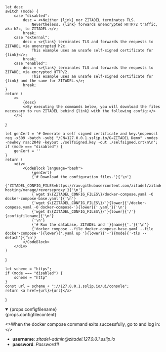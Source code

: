 
    let desc
    switch (mode) {
        case "disabled":
            desc = <>Neither {link} nor ZITADEL terminates TLS.
                Nevertheless, {link} forwards unencrypted HTTP/2 traffic, aka h2c, to ZITADEL.</>;
            break;
        case "external":
            desc = <>{link} terminates TLS and forwards the requests to ZITADEL via unencrypted h2c.
                This example uses an unsafe self-signed certificate for {link}</>;
            break;
        case "enabled":
            desc = <>{link} terminates TLS and forwards the requests to ZITADEL via encrypted HTTP/2.
                This example uses an unsafe self-signed certificate for {link} and the same for ZITADEL.</>;
            break;
    }
    return (
        <>
            {desc}
            <>By executing the commands below, you will download the files necessary to run ZITADEL behind {link} with the following config:</>
        </>)
}

    let genCert = '# Generate a self signed certificate and key.\nopenssl req -x509 -batch -subj "/CN=127.0.0.1.sslip.io/O=ZITADEL Demo" -nodes -newkey rsa:2048 -keyout ./selfsigned.key -out ./selfsigned.crt\n\n';
    if (mode === "disabled") {
        genCert = ''
    }
    return (
        <div>
            <CodeBlock language="bash">
                {genCert}
                {'# Download the configuration files.'}{'\n'}
                {'ZITADEL_CONFIG_FILES=https://raw.githubusercontent.com/zitadel/zitadel/main/docs/docs/self-hosting/manage/reverseproxy'}{'\n'}
                {`wget $\{ZITADEL_CONFIG_FILES\}/docker-compose.yaml -O docker-compose-base.yaml`}{'\n'}
                {'wget $\{ZITADEL_CONFIG_FILES\}/'}{lower}{'/docker-compose.yaml -O docker-compose-'}{lower}{'.yaml'}{'\n'}
                {'wget $\{ZITADEL_CONFIG_FILES\}/'}{lower}{'/'}{configfilename}{'\n'}
                {'\n'}
                {'# Run the database, ZITADEL and '}{name}{'.'}{'\n'}
                {'docker compose --file docker-compose-base.yaml --file docker-compose-'}{lower}{'.yaml up '}{lower}{'-'}{mode}{'-tls --detach'}{'\n'}
            </CodeBlock>
        </div>
    )
}

    let scheme = "https";
    if (mode === "disabled") {
        scheme = "http"
    }
    const url = scheme + "://127.0.0.1.sslip.io/ui/console";
    return <a href={url}>{url}</a>
}

<Description mode={props.mode} name={props.providername} link={props.link}/>

<details open>
    <summary>{props.configfilename}</summary>
    <CodeBlock>{props.configfilecontent}</CodeBlock>
</details>

<Commands mode={props.mode} name={props.providername} lower={props.lower} configfilename={props.configfilename}/>

<>When the docker compose command exits successfully, go to <LoginURL mode={props.mode}/> and log in:</>

- **username**: *zitadel-admin@<span></span>zitadel.127.0.0.1.sslip.io*
- **password**: *Password1!*
